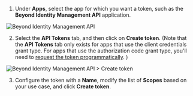 1. Under **Apps**, select the app for which you want a token, such as the **Beyond Identity Management API** application.

  ![Beyond Identity Management API](../images/apps-beyond-identity-management-api.png)

2. Select the **API Tokens** tab, and then click on **Create token**. (Note that the **API Tokens** tab only exists for apps that use the client credentials grant type. For apps that use the authorization code grant type, you'll need to [request the token programmatically](/docs/next/create-api-token#api). )

  ![Beyond Identity Management API > Create token](../images/create-token.png)

3. Configure the token with a **Name**, modify the list of **Scopes** based on your use case, and click **Create token**.